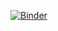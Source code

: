 [![Binder](https://mybinder.org/badge_logo.svg)](https://mybinder.org/v2/gh/davidfastovich/R-Jupyter-Tutorial/main?urlpath=rstudio)
